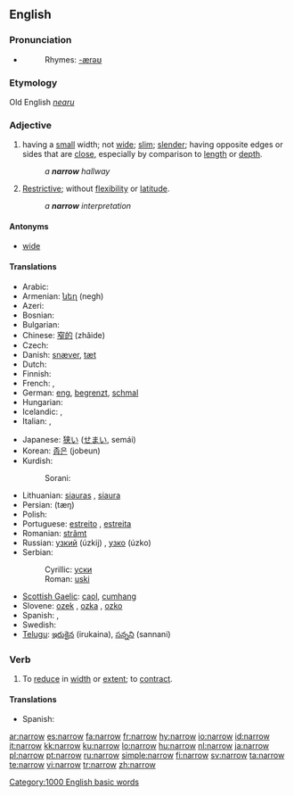 ==English==

===Pronunciation===
* {{audio|en-us-narrow.ogg|Audio (US)}}
*: Rhymes: [[Rhymes:English:-ærəʊ|-ærəʊ]]

===Etymology===
Old English ''[[nearu]]''

===Adjective===
{{en-adj|narrow|er}}

# having a [[small]] width; not [[wide]]; [[slim]]; [[slender]]; having opposite edges or sides that are [[close]], especially by comparison to [[length]] or [[depth]].
#: ''a '''narrow''' hallway''
# {{figuratively}} [[restrictive|Restrictive]]; without [[flexibility]] or [[latitude]].
#: ''a '''narrow''' interpretation''

====Antonyms====
* [[wide]]

====Translations====
{{top}}
* Arabic: {{Arab|[[ضيق]]}} {{unicode|(ɖáyyeq)}}
* Armenian: [[նեղ]] (negh)
* Azeri: {{t-|az|dar|xs=Azeri}}
* Bosnian: {{t-|bs|uski|m}}
* Bulgarian: {{t+|bg|тесен|tr=tesen|sc=Cyrl}}
* Chinese: [[窄的]] (zhǎide)
* Czech: {{t-|cs|úzký|m}}
* Danish: [[snæver]], [[tæt]]
* Dutch: {{t+|nl|nauw}}
* Finnish: {{t+|fi|kapea}}
* French: {{t+|fr|étroit|m}}, {{t+|fr|étroite|f}}
* German: [[eng]], [[begrenzt]], [[schmal]]
* Hungarian: {{t+|hu|szűk}}
* Icelandic: {{t+|is|þröngur}}, {{t+|is|þéttur}}
* Italian: {{t+|it|stretto|m}}, {{t+|it|stretta|f}}
{{mid}}
* Japanese: [[狭い]] ([[せまい]], semái)
* Korean: [[좁은]] (jobeun)
* Kurdish:
*: Sorani: {{t|ku|ته‌سک|tr=task|sc=KUchar}}
* Lithuanian: [[siauras]] {{m}}, [[siaura]] {{f|n}}
* Persian: {{fa-Arab|[[تنگ|تَنگ]]}} (tæŋ)
* Polish: {{t+|pl|wąski|m}}
* Portuguese: [[estreito]] {{m}}, [[estreita]] {{f}}
* Romanian: [[strâmt]]
* Russian: [[узкий]] (úzkij) {{m}}, [[узко]] (úzko)
* Serbian:
*: Cyrillic: [[уски#Serbian|уски]] {{m}}
*: Roman: [[uski#Serbian|uski]] {{m}}
* [[Scottish Gaelic]]: [[caol]], [[cumhang]]
* Slovene: [[ozek]] {{m}}, [[ozka]] {{f}}, [[ozko]] {{n}}
* Spanish: {{t+|es|estrecho|m}}, {{t-|es|estrecha|f}}
* Swedish: {{t-|sv|trång}}
* [[Telugu]]: [[ఇరుకైన]] (irukaina), [[సన్నని]] (sannani)
{{bottom}}

===Verb===
{{en-verb}}

# To [[reduce]] in [[width]] or [[extent]]; to [[contract]].

====Translations====
* Spanish: {{t-|es|estrechar}}

[[Category:1000 English basic words]]

[[ar:narrow]]
[[es:narrow]]
[[fa:narrow]]
[[fr:narrow]]
[[hy:narrow]]
[[io:narrow]]
[[id:narrow]]
[[it:narrow]]
[[kk:narrow]]
[[ku:narrow]]
[[lo:narrow]]
[[hu:narrow]]
[[nl:narrow]]
[[ja:narrow]]
[[pl:narrow]]
[[pt:narrow]]
[[ru:narrow]]
[[simple:narrow]]
[[fi:narrow]]
[[sv:narrow]]
[[ta:narrow]]
[[te:narrow]]
[[vi:narrow]]
[[tr:narrow]]
[[zh:narrow]]
